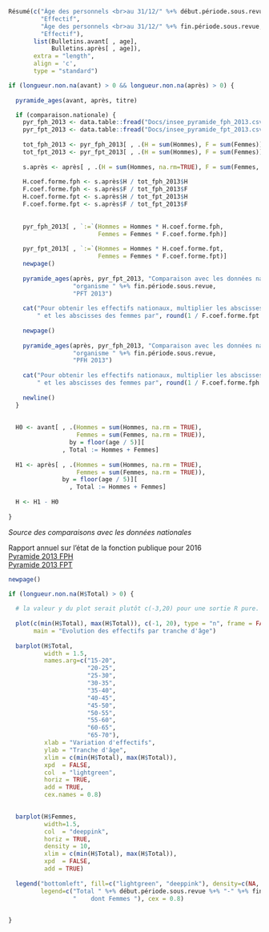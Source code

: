 
```r
Résumé(c("Âge des personnels <br>au 31/12/" %+% début.période.sous.revue,
         "Effectif",
         "Âge des personnels <br>au 31/12/" %+% fin.période.sous.revue,
         "Effectif"),
       list(Bulletins.avant[ , age], 
            Bulletins.après[ , age]),
       extra = "length",
       align = 'c',
       type = "standard")
```



```r


if (longueur.non.na(avant) > 0 && longueur.non.na(après) > 0) {
  
  pyramide_ages(avant, après, titre)

  if (comparaison.nationale) {
    pyr_fph_2013 <- data.table::fread("Docs/insee_pyramide_fph_2013.csv", dec = ",")
    pyr_fpt_2013 <- data.table::fread("Docs/insee_pyramide_fpt_2013.csv", dec = ",")
    
    tot_fph_2013 <- pyr_fph_2013[ , .(H = sum(Hommes), F = sum(Femmes))]
    tot_fpt_2013 <- pyr_fpt_2013[ , .(H = sum(Hommes), F = sum(Femmes))]
    
    s.après <- après[ , .(H = sum(Hommes, na.rm=TRUE), F = sum(Femmes, na.rm=TRUE))]
    
    H.coef.forme.fph <- s.après$H / tot_fph_2013$H
    F.coef.forme.fph <- s.après$F / tot_fph_2013$F
    H.coef.forme.fpt <- s.après$H / tot_fpt_2013$H
    F.coef.forme.fpt <- s.après$F / tot_fpt_2013$F
    
    
    pyr_fph_2013[ , `:=`(Hommes = Hommes * H.coef.forme.fph,
                         Femmes = Femmes * F.coef.forme.fph)]
    
    pyr_fpt_2013[ , `:=`(Hommes = Hommes * H.coef.forme.fpt,
                         Femmes = Femmes * F.coef.forme.fpt)]  
    newpage()
    
    pyramide_ages(après, pyr_fpt_2013, "Comparaison avec les données nationales du 31 décembre 2013 [FPT]",
                  "organisme " %+% fin.période.sous.revue,
                  "PFT 2013")
    
    cat("Pour obtenir les effectifs nationaux, multiplier les abscisses des hommes par", round(1 / H.coef.forme.fpt * 1000), 
        " et les abscisses des femmes par", round(1 / F.coef.forme.fpt * 1000))
    
    newpage()
    
    pyramide_ages(après, pyr_fph_2013, "Comparaison avec les données nationales du 31 décembre 2013 [FPH]", 
                  "organisme " %+% fin.période.sous.revue,
                  "PFH 2013")
    
    cat("Pour obtenir les effectifs nationaux, multiplier les abscisses des hommes par ", round(1 / H.coef.forme.fph * 1000),
        " et les abscisses des femmes par", round(1 / F.coef.forme.fph * 1000))
    
    newline()
  }
  
    
  H0 <- avant[ , .(Hommes = sum(Hommes, na.rm = TRUE), 
                   Femmes = sum(Femmes, na.rm = TRUE)),
                 by = floor(age / 5)][ 
               , Total := Hommes + Femmes]
 
  H1 <- après[ , .(Hommes = sum(Hommes, na.rm = TRUE), 
                   Femmes = sum(Femmes, na.rm = TRUE)),
               by = floor(age / 5)][ 
                 , Total := Hommes + Femmes]
  
  H <- H1 - H0
  
}
```

 
*Source des comparaisons avec les données nationales*      
        
Rapport annuel sur l'état de la fonction publique pour 2016      
[Pyramide 2013 FPH](`r currentDir`/Docs/insee_pyramide_fph_2013.csv)   
[Pyramide 2013 FPT](`r currentDir`/Docs/insee_pyramide_fpt_2013.csv)     


```r

newpage()

if (longueur.non.na(H$Total) > 0) {
  
  # la valeur y du plot serait plutôt c(-3,20) pour une sortie R pure. On privilégie le formatage Rmd à c(-1, 20)
  
  plot(c(min(H$Total), max(H$Total)), c(-1, 20), type = "n", frame = FALSE, axes = FALSE, xlab = "", ylab = "",
       main = "Evolution des effectifs par tranche d'âge")
  
  barplot(H$Total, 
          width = 1.5,
          names.arg=c("15-20", 
                      "20-25",
                      "25-30",
                      "30-35",
                      "35-40",
                      "40-45",
                      "45-50",
                      "50-55",
                      "55-60",
                      "60-65",
                      "65-70"),
          xlab = "Variation d'effectifs",
          ylab = "Tranche d'âge",
          xlim = c(min(H$Total), max(H$Total)),
          xpd  = FALSE,
          col  = "lightgreen",
          horiz = TRUE,
          add = TRUE,
          cex.names = 0.8)
  

  barplot(H$Femmes, 
          width=1.5,
          col  = "deeppink",
          horiz = TRUE,
          density = 10,
          xlim = c(min(H$Total), max(H$Total)),
          xpd  = FALSE,
          add = TRUE)
  
  legend("bottomleft", fill=c("lightgreen", "deeppink"), density=c(NA, 20),
         legend=c("Total " %+% début.période.sous.revue %+% "-" %+% fin.période.sous.revue,
                  "    dont Femmes "), cex = 0.8)
  

}
```


